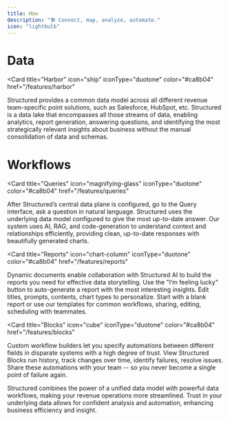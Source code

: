 ```yaml
---
title: How
description: "🛠️ Connect, map, analyze, automate."
icon: "lightbulb"
---
```


# Data

<Card
  title="Harbor"
  icon="ship"
  iconType="duotone"
  color="#ca8b04"
  href="/features/harbor"
>
  Structured provides a common data model across all different revenue
  team-specific point solutions, such as Salesforce, HubSpot, etc. Structured is
  a data lake that encompasses all those streams of data, enabling analytics,
  report generation, answering questions, and identifying the most strategically
  relevant insights about business without the manual consolidation of data and
  schemas.
</Card>

# Workflows

<Card
  title="Queries"
  icon="magnifying-glass"
  iconType="duotone"
  color="#ca8b04"
  href="/features/queries"
>
  After Structured’s central data plane is configured, go to the Query
  interface, ask a question in natural language. Structured uses the underlying
  data model configured to give the most up-to-date answer. Our system uses AI,
  RAG, and code-generation to understand context and relationships efficiently,
  providing clean, up-to-date responses with beautifully generated charts.
</Card>

<Card
  title="Reports"
  icon="chart-column"
  iconType="duotone"
  color="#ca8b04"
  href="/features/reports"
>
  Dynamic documents enable collaboration with Structured AI to build the reports
  you need for effective data storytelling. Use the "I’m feeling lucky" button
  to auto-generate a report with the most interesting insights. Edit titles,
  prompts, contents, chart types to personalize. Start with a blank report or
  use our templates for common workflows, sharing, editing, scheduling with
  teammates.
</Card>

<Card
  title="Blocks"
  icon="cube"
  iconType="duotone"
  color="#ca8b04"
  href="/features/blocks"
>
  Custom workflow builders let you specify automations between different fields
  in disparate systems with a high degree of trust. View Structured Blocks run
  history, track changes over time, identify failures, resolve issues. Share
  these automations with your team -- so you never become a single point of
  failure again.
</Card>

Structured combines the power of a unified data model with powerful data workflows, making your revenue operations more streamlined. Trust in your underlying data allows for confident analysis and automation, enhancing business efficiency and insight.
